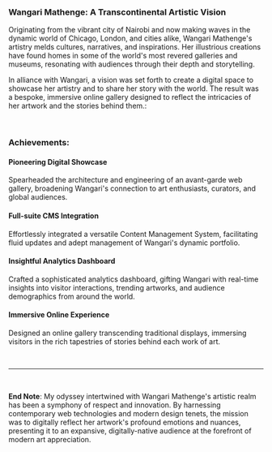 ### Wangari Mathenge: A Transcontinental Artistic Vision

Originating from the vibrant city of Nairobi and now making waves in the dynamic world of Chicago, London, and cities alike, Wangari Mathenge's artistry melds cultures, narratives, and inspirations. Her illustrious creations have found homes in some of the world's most revered galleries and museums, resonating with audiences through their depth and storytelling.

In alliance with Wangari, a vision was set forth to create a digital space to showcase her artistry and to share her story with the world. The result was a bespoke, immersive online gallery designed to reflect the intricacies of her artwork and the stories behind them.:

<br />

### Achievements:

#### Pioneering Digital Showcase

Spearheaded the architecture and engineering of an avant-garde web gallery, broadening Wangari's connection to art enthusiasts, curators, and global audiences.

#### Full-suite CMS Integration

Effortlessly integrated a versatile Content Management System, facilitating fluid updates and adept management of Wangari's dynamic portfolio.

#### Insightful Analytics Dashboard

Crafted a sophisticated analytics dashboard, gifting Wangari with real-time insights into visitor interactions, trending artworks, and audience demographics from around the world.

#### Immersive Online Experience

Designed an online gallery transcending traditional displays, immersing visitors in the rich tapestries of stories behind each work of art.

<br />

---

<br />

**End Note**: My odyssey intertwined with Wangari Mathenge's artistic realm has been a symphony of respect and innovation. By harnessing contemporary web technologies and modern design tenets, the mission was to digitally reflect her artwork's profound emotions and nuances, presenting it to an expansive, digitally-native audience at the forefront of modern art appreciation.
